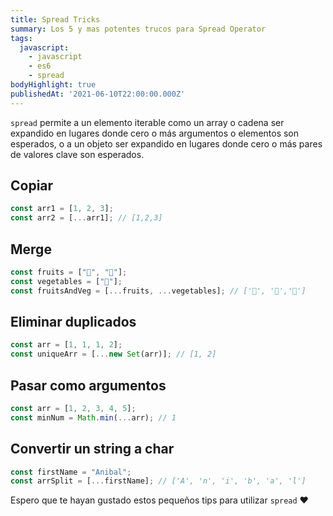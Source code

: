 ```yaml
---
title: Spread Tricks
summary: Los 5 y mas potentes trucos para Spread Operator
tags:
  javascript:
    - javascript
    - es6
    - spread
bodyHighlight: true
publishedAt: '2021-06-10T22:00:00.000Z'
---
```


`spread` permite a un elemento iterable como un array o cadena ser expandido en lugares donde cero o más argumentos o elementos son esperados, o a un objeto ser expandido en lugares donde cero o más pares de valores clave son esperados.

## Copiar

```javascript
const arr1 = [1, 2, 3];
const arr2 = [...arr1]; // [1,2,3]
```

## Merge

```javascript
const fruits = ["🍉", "🍎"];
const vegetables = ["🥕"];
const fruitsAndVeg = [...fruits, ...vegetables]; // ['🍉', '🍎','🥕']
```

## Eliminar duplicados

```javascript
const arr = [1, 1, 1, 2];
const uniqueArr = [...new Set(arr)]; // [1, 2]
```

## Pasar como argumentos

```javascript
const arr = [1, 2, 3, 4, 5];
const minNum = Math.min(...arr); // 1
```

## Convertir un string a char

```javascript
const firstName = "Anibal";
const arrSplit = [...firstName]; // ['A', 'n', 'i', 'b', 'a', 'l']
```

Espero que te hayan gustado estos pequeños tips para utilizar `spread` ❤️
